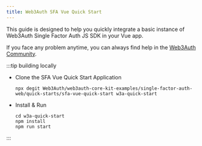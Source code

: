 ```yaml
---
title: Web3Auth SFA Vue Quick Start
---
```


This guide is designed to help you quickly integrate a basic instance of Web3Auth Single Factor Auth
JS SDK in your Vue app.

If you face any problem anytime, you can always find help in the
[Web3Auth Community](https://web3auth.io/community/c/help-core-kit/core-kit-sfa-web/22).

:::tip building locally

- Clone the SFA Vue Quick Start Application

  ```shell npm2yarn
  npx degit Web3Auth/web3auth-core-kit-examples/single-factor-auth-web/quick-starts/sfa-vue-quick-start w3a-quick-start
  ```

- Install & Run

  ```shell npm2yarn
  cd w3a-quick-start
  npm install
  npm run start
  ```

:::

